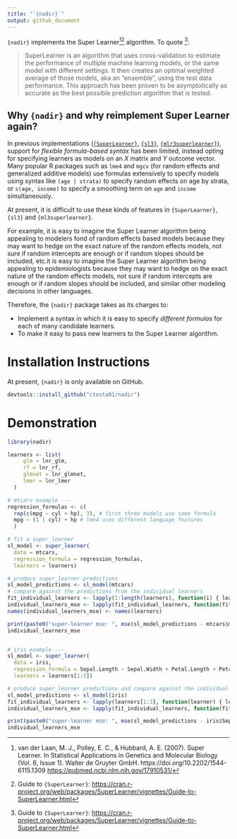 ```yaml
---
title: "`{nadir}`"
output: github_document
---
```


`{nadir}` implements the Super Learner[^1][^2] algorithm. To quote [^2]: 

> SuperLearner is an algorithm that uses cross-validation to estimate the performance of multiple machine learning models, or the same model with different settings. It then creates an optimal weighted average of those models, aka an “ensemble”, using the test data performance. This approach has been proven to be asymptotically as accurate as the best possible prediction algorithm that is tested.

## Why `{nadir}` and why reimplement Super Learner again? 

In previous implementations ([`{SuperLearner}`](https://github.com/ecpolley/SuperLearner), 
[`{sl3}`](https://github.com/tlverse/sl3/), [`{mlr3superlearner}`](https://cran.r-project.org/web/packages/mlr3superlearner/mlr3superlearner.pdf)), support for *flexible formula-based syntax* has been limited, 
instead opting for specifying learners as models on an $X$ matrix and $Y$ outcome vector. 
Many popular R packages such as `lme4` and `mgcv` (for random effects and 
generalized additive models) use formulas extensively to specify models
using syntax like `(age | strata)` to specify random effects on age by strata, or 
`s(age, income)` to specify a smoothing term on `age` and `income` simultaneously. 

At present, it is difficult to use these kinds of features in `{SuperLearner}`, `{sl3}` and `{ml3superlearner}`. 

For example, it is easy to imagine the Super Learner algorithm being appealing
to modelers fond of random effects based models because they may want to hedge
on the exact nature of the random effects models, not sure if random intercepts
are enough or if random slopes should be included, etc.it is easy to imagine the
Super Learner algorithm being appealing to epidemiologists because they may want
to hedge on the exact nature of the random effects models, not sure if random
intercepts are enough or if random slopes should be included, and similar other
modeling decisions in other languages.

Therefore, the `{nadir}` package takes as its charges to: 

  * Implement a syntax in which it is easy to specify *different formulas* for each of 
  many candidate learners. 
  * To make it easy to pass new learners to the Super Learner algorithm. 

[^1]: van der Laan, M. J., Polley, E. C., & Hubbard, A. E. (2007). Super Learner. In Statistical Applications in Genetics and Molecular Biology (Vol. 6, Issue 1). Walter de Gruyter GmbH. https://doi.org/10.2202/1544-6115.1309  <https://pubmed.ncbi.nlm.nih.gov/17910531/> 
[^2]: Guide to `{SuperLearner}`: <https://cran.r-project.org/web/packages/SuperLearner/vignettes/Guide-to-SuperLearner.html>

# Installation Instructions

At present, `{nadir}` is only available on GitHub. 

```r
devtools::install_github("ctesta01/nadir")
```

# Demonstration 

```r
library(nadir)

learners <- list(
     glm = lnr_glm,
     rf = lnr_rf,
     glmnet = lnr_glmnet,
     lmer = lnr_lmer
  )

# mtcars example ---
regression_formulas <- c(
  rep(c(mpg ~ cyl + hp), 3), # first three models use same formula
  mpg ~ (1 | cyl) + hp # lme4 uses different language features
  )

# fit a super_learner
sl_model <- super_learner(
  data = mtcars,
  regression_formula = regression_formulas,
  learners = learners)

# produce super_learner predictions
sl_model_predictions <- sl_model(mtcars)
# compare against the predictions from the individual learners
fit_individual_learners <- lapply(1:length(learners), function(i) { learners[[i]](data = mtcars, regression_formula = regression_formulas[[i]]) } )
individual_learners_mse <- lapply(fit_individual_learners, function(fit_learner) { mse(fit_learner(mtcars) - mtcars$mpg) })
names(individual_learners_mse) <- names(learners)

print(paste0("super-learner mse: ", mse(sl_model_predictions - mtcars$mpg)))
individual_learners_mse


# iris example ---
sl_model <- super_learner(
  data = iris,
  regression_formula = Sepal.Length ~ Sepal.Width + Petal.Length + Petal.Width,
  learners = learners[1:3])

# produce super_learner predictions and compare against the individual learners
sl_model_predictions <- sl_model(iris)
fit_individual_learners <- lapply(learners[1:3], function(learner) { learner(data = iris, regression_formula = Sepal.Length ~ Sepal.Width + Petal.Length + Petal.Width) } )
individual_learners_mse <- lapply(fit_individual_learners, function(fit_learner) { mse(fit_learner(iris) - iris$Sepal.Length) })

print(paste0("super-learner mse: ", mse(sl_model_predictions - iris$Sepal.Length)))
individual_learners_mse
```
